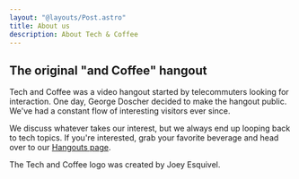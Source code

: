 ```yaml
---
layout: "@layouts/Post.astro"
title: About us
description: About Tech & Coffee
---
```



## The original "and Coffee" hangout

Tech and Coffee was a video hangout started by telecommuters looking for interaction. One day, George Doscher decided to make the hangout public. We've had a constant flow of interesting visitors ever since.

We discuss whatever takes our interest, but we always end up looping back to tech topics. If you're interested, grab your favorite beverage and head over to our [Hangouts page].

<Credit>
The Tech and Coffee logo was created by Joey Esquivel.
</Credit>

[Hangouts page]: ../hangouts
